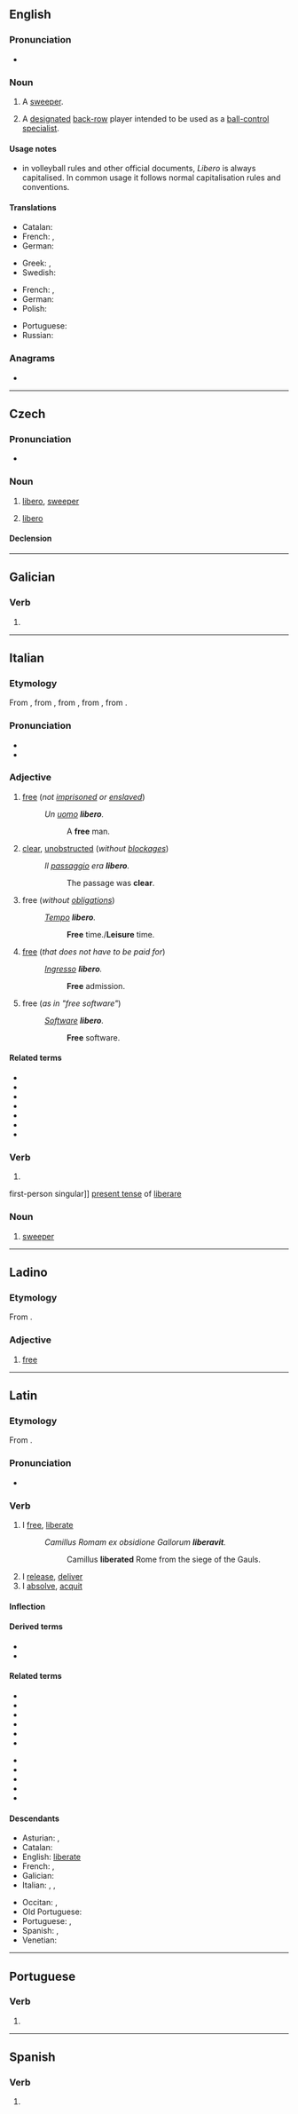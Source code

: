 {{also|libéro|Libero}}
==English==

===Pronunciation===
* {{a|UK}} {{IPA|/ˈlɪbɛɹəʊ/|lang=en}}

===Noun===
{{en-noun}}

# {{lb|en|football}} A [[sweeper]].
# {{lb|en|volleyball}} A [[designated]] [[back-row]] player intended to be used as a [[ball control|ball-control]] [[specialist]].

====Usage notes====
* {{sense|volleyball}} in volleyball rules and other official documents, ''Libero'' is always capitalised. In common usage it follows normal capitalisation rules and conventions.

====Translations====
{{trans-top|football player}}
* Catalan: {{t+|ca|defensa lliure|m|f}}
* French: {{t+|fr|libero|m}}, {{t+|fr|libéro|m}}
* German: {{t+|de|Libero|m}}
{{trans-mid}}
* Greek: {{t+|el|λίμπερο|sc=Grek}}, {{t+|el|ελεύθερος|sc=Grek}}
* Swedish: {{t+|sv|libero|c}}
{{trans-bottom}}

{{trans-top|volleyball player}}
* French: {{t+|fr|libero|m}}, {{t+|fr|libéro|m}}
* German: {{t+|de|Libero|m}}
* Polish: {{t+|pl|libero}}
{{trans-mid}}
* Portuguese: {{t+|pt|líbero|m|f}}
* Russian: {{t+|ru|либеро}}
{{trans-bottom}}

===Anagrams===
* {{anagrams|en|boiler|reboil}}

----

==Czech==

===Pronunciation===
* {{IPA|/lɪbɛrɔ/|lang=cs}}

===Noun===
{{cs-noun|g=n}}

# {{lb|cs|soccer}} [[libero#English|libero]], [[sweeper]]
# {{lb|cs|volleyball}} [[libero#English|libero]] {{gloss|designated back-row player specialized in defensive skills}}

====Declension====
{{cs-decl-noun
|libero|libera|liberu|libero|libero|liberu|liberem
|libera|liber|liberům|libera|libera|liberech|libery
}}

----

==Galician==

===Verb===
{{gl-verb-form}}

# {{inflection of|liberar||lang=gl|1|s|pres|indc}}

----

==Italian==

===Etymology===
From {{inh|it|la|līber|līber, līberum}}, from {{inh|it|itc-ola|loeber}}, from {{inh|it|itc-pro|*louðeros}}, from {{inh|it|ine-pro||*h₁lewdʰ-er-os}}, from {{m|ine-pro|*h₁lewdʰ-||people}}.

===Pronunciation===
* {{IPA|/ˈlibero/|lang=it}}
* {{audio|It-libero.ogg|Audio|lang=it}}

===Adjective===
{{it-adj|liber}}

# [[free]] (''not [[imprisoned]] or [[enslaved]]'')
#: ''Un [[uomo]] '''libero'''.''
#:: A '''free''' man.
# [[clear]], [[unobstructed]] (''without [[blockage]]s'')
#: ''Il [[passaggio]] era '''libero'''.''
#:: The passage was '''clear'''.
# free (''without [[obligation]]s'')
#: ''[[tempo|Tempo]] '''libero'''.''
#:: '''Free''' time./'''Leisure''' time.
# [[free]] (''that does not have to be paid for'')
#: ''[[ingresso|Ingresso]] '''libero'''.''
#:: '''Free''' admission.
# free (''as in "free software"'')
#: ''[[software#Italian|Software]] '''libero'''.''
#:: '''Free''' software.

====Related terms====
* {{l|it|liberamente}}
* {{l|it|liberare}}
* {{l|it|liberismo}}
* {{l|it|liberista}}
* {{l|it|libero professionista}}
* {{l|it|libertà}}
* {{l|it|via libera}}

===Verb===
{{head|it|verb form}}

# {{inflection of|liberare||1|s|pres|lang=it}}

first-person singular]] [[present tense]] of [[liberare]]

===Noun===
{{it-noun|m}}

# {{lb|it|football}} [[sweeper]]

----

==Ladino==

===Etymology===
From {{etyl|it|lad}} {{m|it|libero}}.

===Adjective===
{{lad-adj|l}}

# [[free]]

----

==Latin==

===Etymology===
From {{m|la|līber||free}}.

===Pronunciation===
* {{la-IPA|līberō}}

===Verb===
{{la-verb|līberō|līberāre|līberāvī|līberātum|conj=1}}

# I [[free]], [[liberate]]
#: ''Camillus Romam ex obsidione Gallorum '''liberavit'''.''
#:: Camillus '''liberated''' Rome from the siege of the Gauls.
# I [[release]], [[deliver]]
# I [[absolve]], [[acquit]]

====Inflection====
{{la-conj-1st|līber|līberāv|līberāt|sync_perf=poet|p3inf=1}}

====Derived terms====
* {{l|la|līberātiō}}
* {{l|la|līberātor}}

====Related terms====
{{top2}}
* {{l|la|liber|līber}}
* {{l|la|liberalis|līberālis}}
* {{l|la|liberalitas|līberālitās}}
* {{l|la|liberaliter|līberāliter}}
* {{l|la|libere|līberē}}
* {{l|la|liberi|līberī}}
{{mid2}}
* {{l|la|liberta|libērta}}
* {{l|la|libertas|lībērtās}}
* {{l|la|liberto|lībērtō}}
* {{l|la|libertinus|lībērtīnus}}
* {{l|la|libertus|lībērtus}}
{{bottom}}

====Descendants====
{{top2}}
* Asturian: {{l|ast|llibrar}}, {{l|ast|liberar}}
* Catalan: {{l|ca|lliurar}}
* English: [[liberate]]
* French: {{l|fr|livrer}}, {{l|fr|libérer}}
* Galician: {{l|gl|liberar}}
* Italian: {{l|it|liberare}}, {{l|it|liverare}}, {{l|it|livrare}}
{{mid2}}
* Occitan: {{l|oc|liberar}}, {{l|oc|liurar}}
* Old Portuguese: {{l|roa-opt|livrar}}
* Portuguese: {{l|pt|livrar}}, {{l|pt|liberar}}
* Spanish: {{l|es|librar}}, {{l|es|liberar}}
* Venetian: {{l|vec|łibarar}}
{{bottom}}

----

==Portuguese==

===Verb===
{{pt-verb-form}}

# {{pt-verb-form-of|liberar}}

----

==Spanish==

===Verb===
{{head|es|verb form}}

# {{es-verb form of|ending=ar|mood=indicative|tense=present|pers=1|number=singular|liberar}}